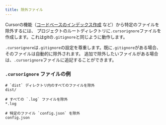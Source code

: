 ```yaml
---
title: 除外ファイル
---
```


Cursorの機能（[コードベースのインデックス作成](/context/codebase-indexing) など）から特定のファイルを除外するには、
プロジェクトのルートディレクトリに`.cursorignore`ファイルを作成します。これはgitの`.gitignore`と同じように動作します。

`.cursorignore`は`.gitignore`の設定を尊重します。既に`.gitignore`がある場合、そのファイルは自動的に除外されます。
追加で除外したいファイルがある場合は、`.cursorignore`ファイルに追記することができます。

### `.cursorignore` ファイルの例

```
# `dist` ディレクトリ内のすべてのファイルを除外
dist/

# すべての `.log` ファイルを除外
*.log

# 特定のファイル `config.json` を除外
config.json
```
